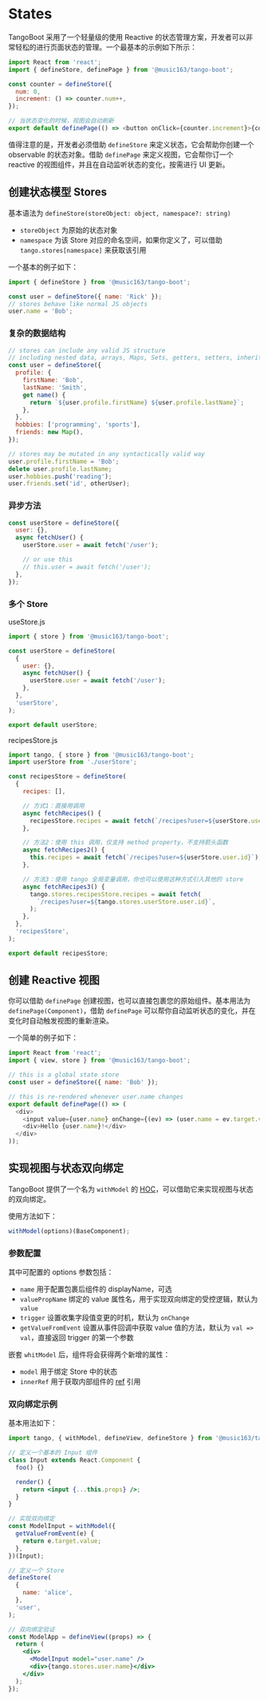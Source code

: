 # States

TangoBoot 采用了一个轻量级的使用 Reactive 的状态管理方案，开发者可以非常轻松的进行页面状态的管理。一个最基本的示例如下所示：

```js
import React from 'react';
import { defineStore, definePage } from '@music163/tango-boot';

const counter = defineStore({
  num: 0,
  increment: () => counter.num++,
});

// 当状态变化的时候，视图会自动刷新
export default definePage(() => <button onClick={counter.increment}>{counter.num}</button>);
```

值得注意的是，开发者必须借助 `defineStore` 来定义状态，它会帮助你创建一个 observable 的状态对象。借助 `definePage` 来定义视图，它会帮你订一个 reactive 的视图组件，并且在自动监听状态的变化，按需进行 UI 更新。

## 创建状态模型 Stores

基本语法为 `defineStore(storeObject: object, namespace?: string)`

- `storeObject` 为原始的状态对象
- `namespace` 为该 Store 对应的命名空间，如果你定义了，可以借助 `tango.stores[namespace]` 来获取该引用

一个基本的例子如下：

```js
import { defineStore } from '@music163/tango-boot';

const user = defineStore({ name: 'Rick' });
// stores behave like normal JS objects
user.name = 'Bob';
```

### 复杂的数据结构

```js
// stores can include any valid JS structure
// including nested data, arrays, Maps, Sets, getters, setters, inheritance, ...
const user = defineStore({
  profile: {
    firstName: 'Bob',
    lastName: 'Smith',
    get name() {
      return `${user.profile.firstName} ${user.profile.lastName}`;
    },
  },
  hobbies: ['programming', 'sports'],
  friends: new Map(),
});

// stores may be mutated in any syntactically valid way
user.profile.firstName = 'Bob';
delete user.profile.lastName;
user.hobbies.push('reading');
user.friends.set('id', otherUser);
```

### 异步方法

```js
const userStore = defineStore({
  user: {},
  async fetchUser() {
    userStore.user = await fetch('/user');

    // or use this
    // this.user = await fetch('/user');
  },
});
```

### 多个 Store

useStore.js

```js
import { store } from '@music163/tango-boot';

const userStore = defineStore(
  {
    user: {},
    async fetchUser() {
      userStore.user = await fetch('/user');
    },
  },
  'userStore',
);

export default userStore;
```

recipesStore.js

```js
import tango, { store } from '@music163/tango-boot';
import userStore from './userStore';

const recipesStore = defineStore(
  {
    recipes: [],

    // 方式1：直接用调用
    async fetchRecipes() {
      recipesStore.recipes = await fetch(`/recipes?user=${userStore.user.id}`);
    },

    // 方法2：使用 this 调用，仅支持 method property，不支持箭头函数
    async fetchRecipes2() {
      this.recipes = await fetch(`/recipes?user=${userStore.user.id}`);
    },

    // 方法3：使用 tango 全局变量调用，你也可以使用这种方式引入其他的 store
    async fetchRecipes3() {
      tango.stores.recipesStore.recipes = await fetch(
        `/recipes?user=${tango.stores.userStore.user.id}`,
      );
    },
  },
  'recipesStore',
);

export default recipesStore;
```

## 创建 Reactive 视图

你可以借助 `definePage` 创建视图，也可以直接包裹您的原始组件。基本用法为 `definePage(Component)`，借助 `definePage` 可以帮你自动监听状态的变化，并在变化时自动触发视图的重新渲染。

一个简单的例子如下：

```js
import React from 'react';
import { view, store } from '@music163/tango-boot';

// this is a global state store
const user = defineStore({ name: 'Bob' });

// this is re-rendered whenever user.name changes
export default definePage(() => (
  <div>
    <input value={user.name} onChange={(ev) => (user.name = ev.target.value)} />
    <div>Hello {user.name}!</div>
  </div>
));
```

## 实现视图与状态双向绑定

TangoBoot 提供了一个名为 `withModel` 的 [HOC](https://zh-hans.reactjs.org/docs/higher-order-components.html)，可以借助它来实现视图与状态的双向绑定。

使用方法如下：

```js
withModel(options)(BaseComponent);
```

### 参数配置

其中可配置的 options 参数包括：

- `name` 用于配置包裹后组件的 displayName，可选
- `valuePropName` 绑定的 value 属性名，用于实现双向绑定的受控逻辑，默认为 `value`
- `trigger` 设置收集字段值变更的时机，默认为 `onChange`
- `getValueFromEvent` 设置从事件回调中获取 value 值的方法，默认为 `val => val`，直接返回 trigger 的第一个参数

嵌套 `whitModel` 后，组件将会获得两个新增的属性：

- `model` 用于绑定 Store 中的状态
- `innerRef` 用于获取内部组件的 [ref](https://zh-hans.reactjs.org/docs/refs-and-the-dom.html) 引用

### 双向绑定示例

基本用法如下：

```jsx
import tango, { withModel, defineView, defineStore } from '@music163/tango-boot';

// 定义一个基本的 Input 组件
class Input extends React.Component {
  foo() {}

  render() {
    return <input {...this.props} />;
  }
}

// 实现双向绑定
const ModelInput = withModel({
  getValueFromEvent(e) {
    return e.target.value;
  },
})(Input);

// 定义一个 Store
defineStore(
  {
    name: 'alice',
  },
  'user',
);

// 双向绑定验证
const ModelApp = defineView((props) => {
  return (
    <div>
      <ModelInput model="user.name" />
      <div>{tango.stores.user.name}</div>
    </div>
  );
});
```

